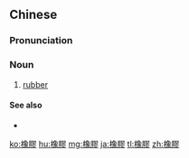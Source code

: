 {{also|橡胶}}
==Chinese==
{{zh-forms|s=橡胶}}

===Pronunciation===
{{zh-pron
|m=xiàngjiāo
|c=zoeng6 gaau1
|h=pfs=siong-kâu
|mn=qz:chhiǔⁿ-ka/xm:chhiūⁿ-ka/zz:chhiōⁿ-ka
|cat=n
}}

===Noun===
{{zh-noun}}

# [[rubber]]

====See also====
* {{zh-l|橡皮}}

[[ko:橡膠]]
[[hu:橡膠]]
[[mg:橡膠]]
[[ja:橡膠]]
[[tl:橡膠]]
[[zh:橡膠]]